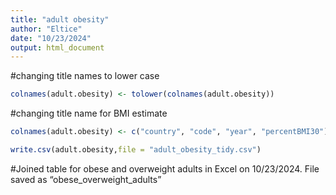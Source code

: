 ```yaml
---
title: "adult obesity"
author: "Eltice"
date: "10/23/2024"
output: html_document
---
```

#changing title names to lower case
```r
colnames(adult.obesity) <- tolower(colnames(adult.obesity))
```


#changing title name for BMI estimate
```r
colnames(adult.obesity) <- c("country", "code", "year", "percentBMI30")
```
```r
write.csv(adult.obesity,file = "adult_obesity_tidy.csv")

```

#Joined table for obese and overweight adults in Excel on 10/23/2024. File saved as "obese_overweight_adults"

